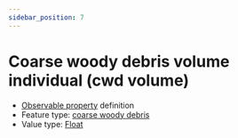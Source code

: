 ```yaml
---
sidebar_position: 7
---
```



# Coarse woody debris volume individual (cwd volume)

- [Observable property](/viewers/dawe-vocabs?uri=https://linked.data.gov.au/def/test/dawe-cv/9ce420b8-8070-498c-974f-0eee82f23fd2) definition
- Feature type: [coarse woody debris](http://linked.data.gov.au/def/tern-cv/c001183f-c6b5-4162-8de9-0c7ed0eb3bfe)
- Value type: [Float](https://w3id.org/tern/ontologies/tern/Float)


<Example protocolModule="coarse-woody-debris" observableProperty="https://linked.data.gov.au/def/test/dawe-cv/9ce420b8-8070-498c-974f-0eee82f23fd2" />
